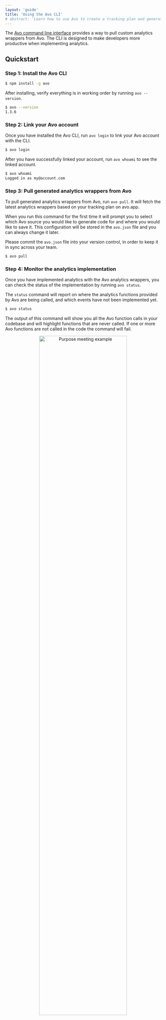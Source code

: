```yaml
---
layout: 'guide'
title: 'Using the Avo CLI'
# abstract: 'Learn how to use Avo to create a tracking plan and generate high quality, actionable data.'
---
```


The [Avo command line interface](https://github.com/avohq/avo) provides a way to pull custom analytics wrappers from Avo. The CLI is designed to make developers more productive when implementing analytics.

## Quickstart

### Step 1: Install the Avo CLI

```bash
$ npm install -g avo
```

After installing, verify everything is in working order by running `avo --version`.

```bash
$ avo --version
1.3.6
```

### Step 2: Link your Avo account

Once you have installed the Avo CLI, run `avo login` to link your Avo account with the CLI.

```bash
$ avo login
```

After you have successfully linked your account, run `avo whoami` to see the linked account.

```bash
$ avo whoami
Logged in as my@account.com
```

### Step 3: Pull generated analytics wrappers from Avo

To pull generated analytics wrappers from Avo, run `avo pull`. It will fetch the latest analytics wrappers based on your tracking plan on avo.app.

When you run this command for the first time it will prompt you to select which Avo source you would like to generate code for and where you would like to save it. This configuration will be stored in the `avo.json` file and you can always change it later.

Please commit the `avo.json` file into your version control, in order to keep it in sync across your team.

```bash
$ avo pull
```

### Step 4: Monitor the analytics implementation

Once you have implemented analytics with the Avo analytics wrappers, you can check the status of the implementation by running `avo status`.

The `status` command will report on where the analytics functions provided by Avo are being called, and which events have not been implemented yet.

```bash
$ avo status
```

The output of this command will show you all the Avo function calls in your codebase and will highlight functions that are never called. If one or more Avo functions are not called in the code the command will fail.

<center>
  <img
    src={require('../../images/avo-status-output.png')}
    width="75%"
    alt="Purpose meeting example"
  />
</center>

If you run `avo status --verbose` it will also print a list of files where the CLI searched for the Avo functions.

## Using Avo Branches

When editing your tracking plan on avo.app you can branch out from the main tracking plan to make changes in isolation, just like with git. To pull analytics wrappers from an open Avo branch you first need to switch to that branch with `avo checkout`.

```bash
$ avo checkout my-branch-name
```

You can also pull from a specific branch by using the `--branch` flag when running `avo pull`

```bash
$ avo pull [my-source-name] --branch my-branch-name
```

### Using an Avo branch with a git branch

Here is the workflow we recommend when working on Avo branches with git branches.

1. On your git branch, pull updated analytics wrappers from the Avo branch you would like to implement

```bash
$ avo pull [my-source-name] --branch my-branch-name
```

2. Once ready to merge, make sure your Avo branch is up to date with Avo main by pulling latest main changes into your branch. This can also be done from the branch review screen on avo.app.
   If any changes were pulled in, make sure to run `avo pull` again to update the analytics wrappers

```bash
$ avo merge main
```

3. Review and merge your git branch

4. Immediately after merging the git branch, merge the Avo branch from the branch review screen on avo.app

## Git Conflicts in Avo Files

To resolve git conflicts in `avo.json` run `avo pull`. It will attempt to resolve the git conflicts in `avo.json` automatically and check whether the incoming branch has been merge and if your current branch is up to date with Avo main before pulling latest analytics wrappers.

```bash
$ avo pull
```

As an alternative you can also run `avo conflict`, it will resolve any conflicts in `avo.json` without pulling latest analytics wrappers.

```bash
$ avo conflict
```

## Complete Reference

Below is the complete documentation for all available commands:

```bash
$ avo --help
avo command

Commands:
  avo init               Initialize an Avo workspace in the current folder
  avo pull [source]      Pull analytics wrappers from Avo workspace
  avo checkout [branch]  Switch branches [aliases: branch]
  avo source <command>   Manage sources for the current project
  avo status [source]    Show the status of the Avo implementation
  avo merge main         Pull Avo main branch into your current branch
  avo conflict           Resolve git conflicts in Avo files [aliases: resolve, conflicts]
  avo edit               Open the Avo workspace in your browser
  avo login              Log into the Avo platform
  avo logout             Log out from the Avo platform
  avo whoami             Shows the currently logged in username

Options:
  --version      Show version number [boolean]
  -v, --verbose  make output more verbose [boolean] [default: false]
  -f, --force    Proceed with merge when incoming branch is open [boolean] [default: false]
  --help         Show help [boolean]
```

To report any issues or suggest changes, go to [https://github.com/avohq/avo](https://github.com/avohq/avo)
